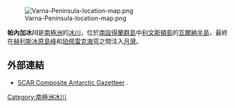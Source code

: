 {{no footnotes|time=2013-10-29T03:58:38+00:00}}
[[Image:Varna-Peninsula-location-map.png|thumb]]

{{coord|62|32|25|S|60|06|49|W|type:glacier|display=title}}

'''帕內加冰川'''是[[南極洲|南極洲]]的[[冰川|冰川]]，位於[[南設得蘭群島|南設得蘭群島]]中[[利文斯頓島|利文斯頓島]]的[[瓦爾納半島|瓦爾納半島]]，最終在[[赫利斯冰原島峰|赫利斯冰原島峰]]和[[珀佩雷克海穹|珀佩雷克海穹]]之間注入[[月灣|月灣]]。

==外部連結==
* [http://data.aad.gov.au/aadc/gaz/scar/ SCAR Composite Antarctic Gazetteer] {{WebCite|url=https://www.webcitation.org/5ug2CfC7m?url=http://data.aad.gov.au/aadc/gaz/scar/ |date=20101202140255 |dateformat=iso }}.

{{Antarctica-geo-stub}}
[[Category:南極洲冰川|Category:南極洲冰川]]